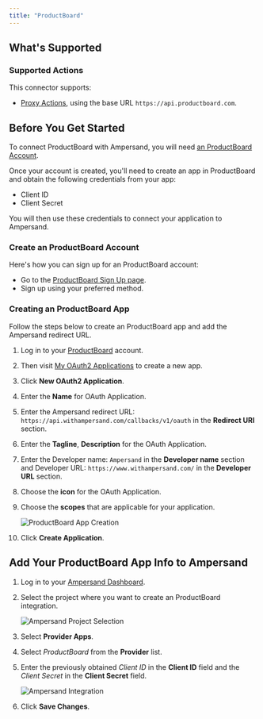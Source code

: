 ```yaml
---
title: "ProductBoard"
---
```


## What's Supported

### Supported Actions

This connector supports:
- [Proxy Actions](/define-integrations/proxy-actions), using the base URL `https://api.productboard.com`.

## Before You Get Started

To connect ProductBoard with Ampersand, you will need [an ProductBoard Account](https://app.productboard.com/register).

Once your account is created, you'll need to create an app in ProductBoard and obtain the following credentials from your app:

- Client ID
- Client Secret

You will then use these credentials to connect your application to Ampersand.

### Create an ProductBoard Account

Here's how you can sign up for an ProductBoard account:

- Go to the [ProductBoard Sign Up page](https://app.productboard.com/register).
- Sign up using your preferred method.

### Creating an ProductBoard App

Follow the steps below to create an ProductBoard app and add the Ampersand redirect URL.

1. Log in to your [ProductBoard](https://app.productboard.com/login) account.

2. Then visit [My OAuth2 Applications](https://app.productboard.com/oauth2/applications) to create a new app.

3. Click **New OAuth2 Application**.

4. Enter the **Name** for OAuth Application.

5. Enter the Ampersand redirect URL: `https://api.withampersand.com/callbacks/v1/oauth` in the **Redirect URI** section.

6. Enter the **Tagline**, **Description** for the OAuth Application.

7. Enter the Developer name: `Ampersand` in the **Developer name** section and Developer URL: `https://www.withampersand.com/` in the **Developer URL** section.

8. Choose the **icon** for the OAuth Application.

9. Choose the **scopes** that are applicable for your application.

   ![ProductBoard App Creation](/images/provider-guides/productBoard_OAuth.gif)

10. Click **Create Application**.

## Add Your ProductBoard App Info to Ampersand

1. Log in to your [Ampersand Dashboard](https://dashboard.withampersand.com).

2. Select the project where you want to create an ProductBoard integration.

   ![Ampersand Project Selection](/images/provider-guides/31a6a12-Ampersand.png)

3. Select **Provider Apps**.

4. Select _ProductBoard_ from the **Provider** list.

5. Enter the previously obtained _Client ID_ in the **Client ID** field and the _Client Secret_ in the **Client Secret** field.

   ![Ampersand Integration](/images/provider-guides/productBoard.gif)

6. Click **Save Changes**.

